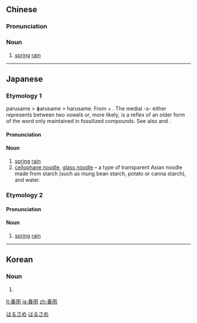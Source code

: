 ==Chinese==
{{zh-forms}}

===Pronunciation===
{{zh-pron
|m=chūnyǔ
|h=pfs=chhûn-yí
|cat=n
}}

===Noun===
{{zh-noun}}

# [[spring]] [[rain]]

----

==Japanese==
{{wikipedia|Cellophane noodles}}

===Etymology 1===
{{ja-kanjitab|はる|さめ|yomi=kun}}

parusame > ɸarusame > harusame. From {{m|ja|春|tr=haru||spring}} + {{m|ja|雨|tr=ame||rain}}. The medial -s- either represents {{w|epenthesis}} between two vowels or, more likely, is a reflex of an older form of the word {{m|ja|雨|tr=ame||rain}} only maintained in fossilized compounds. See also {{m|ja|小雨|tr=kosame||light rain}} and {{m|ja|稲|tr=shine||rice}}.

====Pronunciation====
{{ja-pron|acc=h|y=k|はるさめ}}

====Noun====
{{ja-noun|はるさめ}}

# [[spring]] [[rain]]
# [[cellophane noodle]], [[glass noodle]] – a type of transparent Asian noodle made from starch (such as mung bean starch, potato or canna starch), and water.

===Etymology 2===
{{ja-kanjitab|しゅん|う|yomi=o}}
{{rfe|lang=ja}}

====Pronunciation====
{{ja-pron|acc=a|y=o|しゅんう}}

====Noun====
{{ja-noun|しゅんう}}

# [[spring]] [[rain]]

[[Category:ja:Cooking|はるさめ]]
[[Category:ja:Rain|はるさめ]]

----

==Korean==
{{ko-hanjatab|春|雨}}

===Noun===
{{ko-noun|hj|rv=|hangeul=춘우}}

# {{hanja form of|춘우|[[spring]] [[rain]]}}

[[lt:春雨]]
[[ja:春雨]]
[[zh:春雨]]